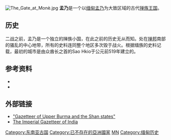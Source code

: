 [[File:The_Gate_at_Monè.jpg|thumb]]
'''孟乃'''是一个以[[缅甸|缅甸]][[孟乃|孟乃]]为大致区域的古代[[掸族|掸族]][[王国|王国]]。

==历史==
二战之前，孟乃是一个独立的掸族小国，在此之前的历史无从而知。处在[[掸邦|掸邦]]南部的骚乱的中心地带，所有的史料连同整个地区多次毁于战火。根据缅族的史料记载，最初的城市是由众酋长之首的Sao Hkio于公元前519年建立的。
==参考资料==
*{{cite web|url=http://www.worldstatesmen.org/Myanmar_shankaren.html|title=World Statesmen.org: Shan and Karenni States of Burma|author=Ben Cahoon|year=2000|accessdate=21 December 2010|archive-date=2020-09-28|archive-url=https://web.archive.org/web/20200928111904/https://www.worldstatesmen.org/Myanmar_shankaren.html|dead-url=no}}
*{{cite web|url=http://www.zum.de/whkmla/region/seasia/xshan.html|title=WHKMLA : History of the Shan States|date=18 May 2010|accessdate=21 December 2010|archive-date=2020-11-13|archive-url=https://web.archive.org/web/20201113170645/https://www.zum.de/whkmla/region/seasia/xshan.html|dead-url=no}}
==外部链接==
*[https://archive.org/stream/gazetteerupperb00hardgoog/gazetteerupperb00hardgoog_djvu.txt "Gazetteer of Upper Burma and the Shan states"]
*[http://dsal.uchicago.edu/reference/gazetteer/ The Imperial Gazetteer of India] {{Wayback|url=http://dsal.uchicago.edu/reference/gazetteer/ |date=20181226064409 }}
{{coord|20|31|N|97|52|E|display=title|region:MM_type:city_source:GNS-enwiki}}

[[Category:东南亚古国|Category:东南亚古国]]
[[Category:已不存在的亞洲國家|Category:已不存在的亞洲國家]]
[[Category:王国|MN]]
[[Category:缅甸历史|Category:缅甸历史]]